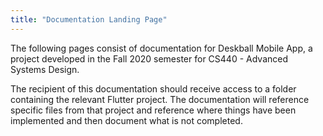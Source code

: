 ```yaml
---
title: "Documentation Landing Page"
---
```


The following pages consist of documentation for Deskball Mobile App, a project developed in the Fall 2020 semester for CS440 - Advanced Systems Design.

The recipient of this documentation should receive access to a folder containing the relevant Flutter project. The documentation will reference specific files from that project and reference where things have been implemented and then document what is not completed.
